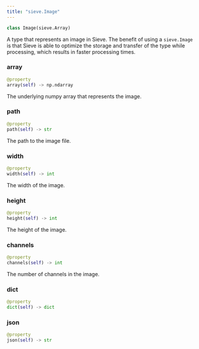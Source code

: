 ```yaml
---
title: "sieve.Image"
---
```


```python
class Image(sieve.Array)
```

A type that represents an image in Sieve. The benefit of using a `sieve.Image` is that Sieve is able to optimize the storage and transfer of the type while processing, which results in faster processing times.

### array
```python
@property
array(self) -> np.ndarray
```

The underlying numpy array that represents the image.

### path
```python
@property
path(self) -> str
```

The path to the image file.

### width
```python
@property
width(self) -> int
```

The width of the image.

### height
```python
@property
height(self) -> int
```

The height of the image.

### channels
```python
@property
channels(self) -> int
```

The number of channels in the image.

### dict
```python
@property
dict(self) -> dict
```

### json
```python
@property
json(self) -> str
```
